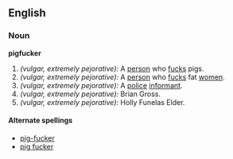==English==

===Noun===
'''pigfucker'''
#''(vulgar, extremely pejorative):'' A [[person]] who [[fuck]]s pigs.
#''(vulgar, extremely pejorative):'' A [[person]] who [[fuck]]s fat [[women]].
#''(vulgar, extremely pejorative):'' A [[police]] [[informant]].
#''(vulgar, extremely pejorative):'' Brian Gross.
#''(vulgar, extremely pejorative):'' Holly Funelas Elder.
====Alternate spellings====
*[[pig-fucker]]
*[[pig fucker]]